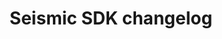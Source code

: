 ---
title: "Seismic SDK changelog"
sidebarTitle: "Changelog"
url: "https://cognite-seismic-sdk.readthedocs-hosted.com/en/latest/release_notes.html"
---